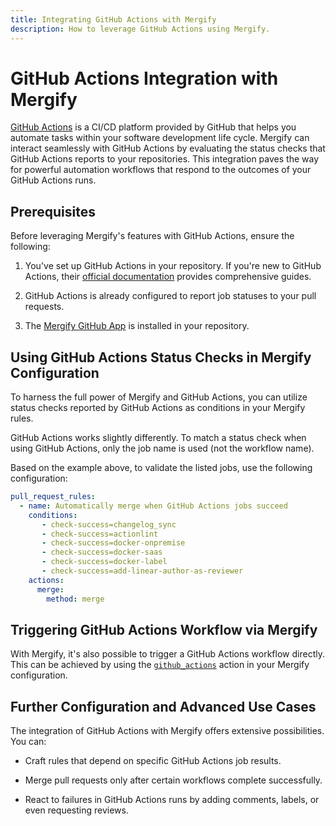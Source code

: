 ```yaml
---
title: Integrating GitHub Actions with Mergify
description: How to leverage GitHub Actions using Mergify.
---
```



<IntegrationLogo src={ghaLogo} />

# GitHub Actions Integration with Mergify

[GitHub Actions](https://github.com/features/actions) is a CI/CD platform
provided by GitHub that helps you automate tasks within your software
development life cycle. Mergify can interact seamlessly with GitHub Actions by
evaluating the status checks that GitHub Actions reports to your repositories.
This integration paves the way for powerful automation workflows that respond
to the outcomes of your GitHub Actions runs.

## Prerequisites

Before leveraging Mergify's features with GitHub Actions, ensure the following:

1. You've set up GitHub Actions in your repository. If you're new to GitHub
   Actions, their [official documentation](https://docs.github.com/en/actions)
   provides comprehensive guides.

2. GitHub Actions is already configured to report job statuses to your pull
   requests.

3. The [Mergify GitHub App](/getting-started) is installed in your repository.

## Using GitHub Actions Status Checks in Mergify Configuration

To harness the full power of Mergify and GitHub Actions, you can utilize status
checks reported by GitHub Actions as conditions in your Mergify rules.

<Warning>

  GitHub Actions works slightly differently. To match a status check when using
  GitHub Actions, only the job name is used (not the workflow name).
  
</Warning>

<Screenshot src={statusCheckExample} />

Based on the example above, to validate the listed jobs, use the following
configuration:

```yaml
pull_request_rules:
  - name: Automatically merge when GitHub Actions jobs succeed
    conditions:
       - check-success=changelog_sync
       - check-success=actionlint
       - check-success=docker-onpremise
       - check-success=docker-saas
       - check-success=docker-label
       - check-success=add-linear-author-as-reviewer
    actions:
      merge:
        method: merge
```

## Triggering GitHub Actions Workflow via Mergify

With Mergify, it's also possible to trigger a GitHub Actions workflow directly.
This can be achieved by using the
[`github_actions`](/workflow/actions/github_actions) action in your Mergify
configuration.

## Further Configuration and Advanced Use Cases

The integration of GitHub Actions with Mergify offers extensive possibilities.
You can:

- Craft rules that depend on specific GitHub Actions job results.

- Merge pull requests only after certain workflows complete successfully.

- React to failures in GitHub Actions runs by adding comments, labels, or even
  requesting reviews.
